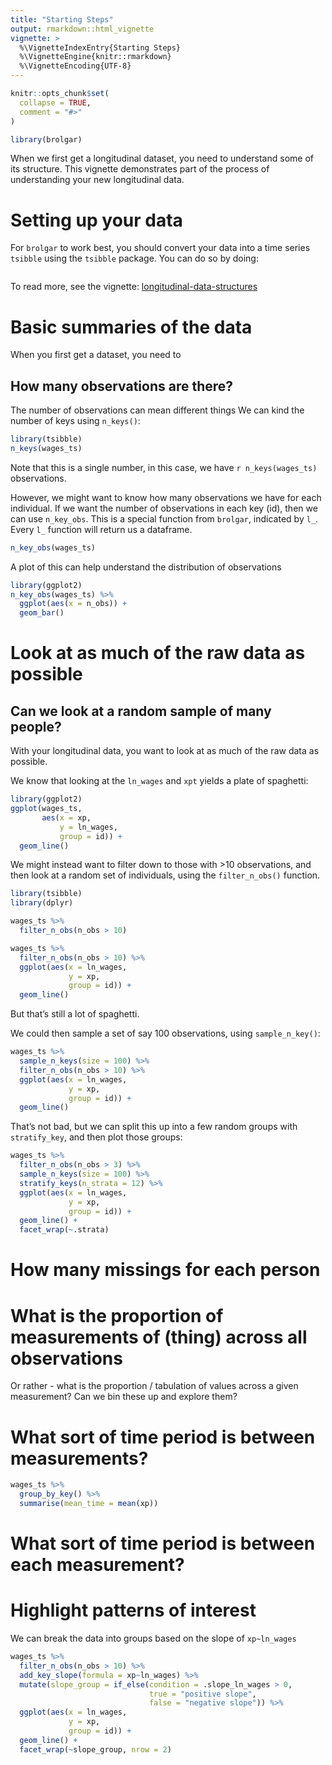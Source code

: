 ```yaml
---
title: "Starting Steps"
output: rmarkdown::html_vignette
vignette: >
  %\VignetteIndexEntry{Starting Steps}
  %\VignetteEngine{knitr::rmarkdown}
  %\VignetteEncoding{UTF-8}
---
```


```r
knitr::opts_chunk$set(
  collapse = TRUE,
  comment = "#>"
)
```

```r
library(brolgar)
```

When we first get a longitudinal dataset, you need to understand some of its structure. This vignette demonstrates part of the process of understanding your new longitudinal data.

# Setting up your data

For `brolgar` to work best, you should convert your data into a time series `tsibble` using the `tsibble` package. You can do so by doing:

```r

```

To read more, see the vignette: [longitudinal-data-structures]()

# Basic summaries of the data

When you first get a dataset, you need to 

## How many observations are there?

The number of observations can mean different things
We can kind the number of keys using `n_keys()`:

```r
library(tsibble)
n_keys(wages_ts)
```

Note that this is a single number, in this case, we have `r n_keys(wages_ts)` observations.

However, we might want to know how many observations we have for each individual. If we want the number of observations in each key (id), then we can use `n_key_obs`. This is a special function from `brolgar`, indicated by `l_`. Every `l_` function will return us a dataframe.

```r
n_key_obs(wages_ts)
```

A plot of this can help understand the distribution of observations

```r
library(ggplot2)
n_key_obs(wages_ts) %>%
  ggplot(aes(x = n_obs)) + 
  geom_bar()
```

# Look at as much of the raw data as possible

## Can we look at a random sample of many people?

With your longitudinal data, you want to look at as much of the raw data as possible.

We know that looking at the `ln_wages` and `xpt` yields a plate of spaghetti:

```r
library(ggplot2)
ggplot(wages_ts, 
       aes(x = xp,
           y = ln_wages,
           group = id)) + 
  geom_line()
```

We might instead want to filter down to those with >10 observations, and then look at a random set of individuals, using the `filter_n_obs()` function.

```r
library(tsibble)
library(dplyr)

wages_ts %>% 
  filter_n_obs(n_obs > 10)
```


```r

wages_ts %>%
  filter_n_obs(n_obs > 10) %>%
  ggplot(aes(x = ln_wages,
             y = xp,
             group = id)) + 
  geom_line()
```

But that's still a lot of spaghetti.

We could then sample a set of say 100 observations, using `sample_n_key()`:

```r
wages_ts %>%
  sample_n_keys(size = 100) %>%
  filter_n_obs(n_obs > 10) %>%
  ggplot(aes(x = ln_wages,
             y = xp,
             group = id)) + 
  geom_line()
```

That's not bad, but we can split this up into a few random groups with `stratify_key`, and then plot those groups:

```r
wages_ts %>%
  filter_n_obs(n_obs > 3) %>%
  sample_n_keys(size = 100) %>%
  stratify_keys(n_strata = 12) %>%
  ggplot(aes(x = ln_wages,
             y = xp,
             group = id)) + 
  geom_line() + 
  facet_wrap(~.strata)
```

# How many missings for each person

# What is the proportion of measurements of (thing) across all observations

Or rather - what is the proportion / tabulation of values across a given measurement? Can we bin these up and explore them?

# What sort of time period is between measurements?

```r
wages_ts %>%
  group_by_key() %>%
  summarise(mean_time = mean(xp))
```


# What sort of time period is between each measurement?


# Highlight patterns of interest

We can break the data into groups based on the slope of `xp~ln_wages`

```r
wages_ts %>%
  filter_n_obs(n_obs > 10) %>%
  add_key_slope(formula = xp~ln_wages) %>%
  mutate(slope_group = if_else(condition = .slope_ln_wages > 0,
                               true = "positive slope",
                               false = "negative slope")) %>%
  ggplot(aes(x = ln_wages,
             y = xp,
             group = id)) + 
  geom_line() + 
  facet_wrap(~slope_group, nrow = 2)
  
```


